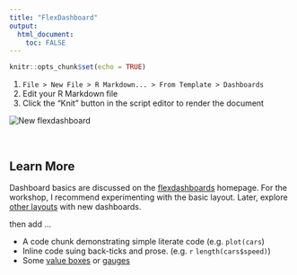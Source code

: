 ```yaml
---
title: "FlexDashboard"
output: 
  html_document:
    toc: FALSE
---
```


```r
knitr::opts_chunk$set(echo = TRUE)
```

1. `File > New File > R Markdown... > From Template > Dashboards`
1. Edit your R Markdown file
1. Click the "Knit" button in the script editor to render the document

![](images/new_dashboard.gif "New flexdashboard")


&nbsp;

## Learn More

Dashboard basics are discussed on the [flexdashboards](https://rmarkdown.rstudio.com/flexdashboard/) homepage.  For the workshop, I recommend experimenting with the  basic layout.  Later, explore [other layouts](https://rmarkdown.rstudio.com/flexdashboard/layouts.html) with new dashboards. 

then add ...  

- A code chunk demonstrating simple literate code (e.g. `plot(cars`)
- Inline code suing back-ticks and prose.  (e.g. `r` `length(cars$speed)`)
- Some [value boxes](https://rmarkdown.rstudio.com/flexdashboard/using.html#value_boxes) or [gauges](https://rmarkdown.rstudio.com/flexdashboard/using.html#value_boxes)




